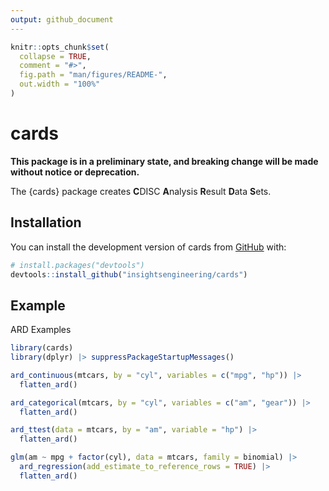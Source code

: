 ```yaml
---
output: github_document
---
```


<!-- README.md is generated from README.Rmd. Please edit that file -->

```r
knitr::opts_chunk$set(
  collapse = TRUE,
  comment = "#>",
  fig.path = "man/figures/README-",
  out.width = "100%"
)
```

# cards

<!-- badges: start -->
<!-- [![R-CMD-check](https://github.com/insightsengineering/cards/actions/workflows/R-CMD-check.yaml/badge.svg)](https://github.com/insightsengineering/cards/actions/workflows/R-CMD-check.yaml) -->
<!-- [![Codecov test coverage](https://codecov.io/gh/insightsengineering/cards/branch/main/graph/badge.svg)](https://app.codecov.io/gh/insightsengineering/cards?branch=main) -->
<!-- badges: end -->

**This package is in a preliminary state, and breaking change will be made without notice or deprecation.**

The {cards} package creates **C**DISC **A**nalysis **R**esult **D**ata **S**ets.

## Installation

You can install the development version of cards from [GitHub](https://github.com/) with:

``` r
# install.packages("devtools")
devtools::install_github("insightsengineering/cards")
```

## Example

ARD Examples

```r
library(cards)
library(dplyr) |> suppressPackageStartupMessages()

ard_continuous(mtcars, by = "cyl", variables = c("mpg", "hp")) |> 
  flatten_ard()

ard_categorical(mtcars, by = "cyl", variables = c("am", "gear")) |> 
  flatten_ard()

ard_ttest(data = mtcars, by = "am", variable = "hp") |> 
  flatten_ard()

glm(am ~ mpg + factor(cyl), data = mtcars, family = binomial) |>
  ard_regression(add_estimate_to_reference_rows = TRUE) |> 
  flatten_ard()
```

<!-- ARD  -> Table Example -->

<!-- ```{r} -->
<!-- # Construct the ARD -->
<!-- table_ard <- -->
<!--   bind_rows( -->
<!--     ard_continuous(mtcars, by = cyl, variables = "mpg"), -->
<!--     ard_categorical(mtcars, by = cyl, variables = "am"), -->
<!--     ard_categorical(mtcars, variables = "cyl") -->
<!--   ) -->

<!-- # convert ARD to a cards table -->
<!-- table <- -->
<!--   construct_cards( -->
<!--     table_plan = -->
<!--       bind_rows( -->
<!--         table_ard |> filter(variable %in% "mpg") |>  table_plan_simple_continuous(), -->
<!--         table_ard |> filter(variable %in% "am") |> table_plan_simple_categorical() -->
<!--       ), -->
<!--     header_plan = -->
<!--       table_ard |> -->
<!--       filter(variable %in% "cyl") |> -->
<!--       header_plan_simple(header = "**{group} Cylinders**  \nN={n}  ({p}%)") |> -->
<!--       modifyList(val = list(label = gt::md("**Characteristic**"))) -->
<!--   ) |> -->
<!--   convert_cards(engine = "gt") -->
<!-- ``` -->

<!-- ```{r echo=FALSE, fig.width=4} -->
<!-- gt::gtsave(table, filename = "man/figures/README-table_example.png") -->
<!-- ``` -->

<!-- <img src="man/figures/README-table_example.png" style="width: 50%"> -->
